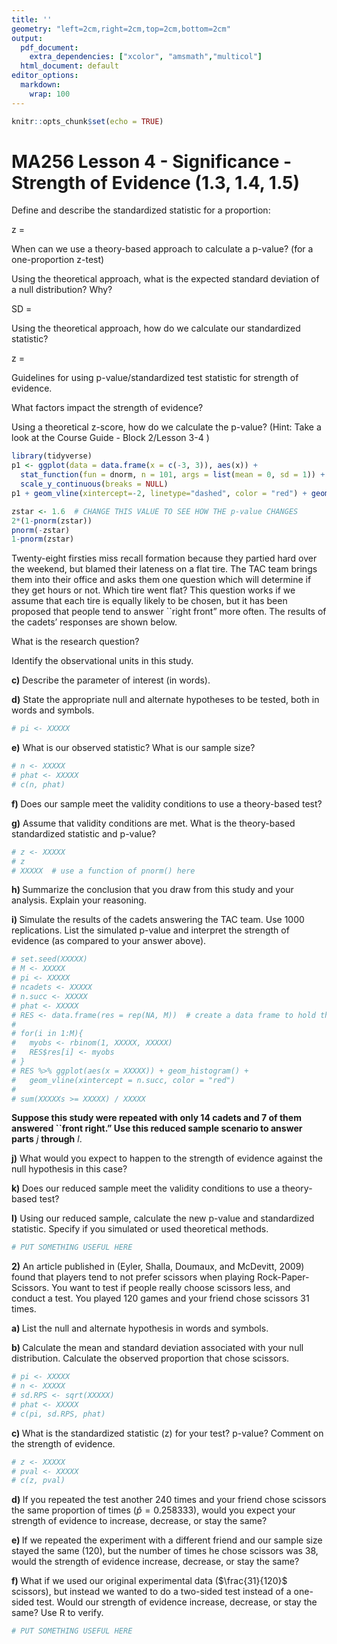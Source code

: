```yaml
---
title: ''
geometry: "left=2cm,right=2cm,top=2cm,bottom=2cm"
output:
  pdf_document:
    extra_dependencies: ["xcolor", "amsmath","multicol"]
  html_document: default
editor_options:
  markdown:
    wrap: 100
---
```


```r
knitr::opts_chunk$set(echo = TRUE)
```


# MA256 Lesson 4 - Significance - Strength of Evidence  (1.3, 1.4, 1.5)

Define and describe the standardized statistic for a proportion:
\vspace{.2in}

z = 

\vfill

When can we use a theory-based approach to calculate a p-value? (for a one-proportion z-test)



\vfill


Using the theoretical approach, what is the expected standard deviation of a null distribution? Why? 
\vspace{.2in}

SD = 


\vfill

Using the theoretical approach, how do we calculate our standardized statistic?

z = 

\vfill


Guidelines for using p-value/standardized test statistic for strength of evidence. 


\begin{tabular}{c|p{4.0cm} | p{4.0cm}}
 & p-value  & standardized test-stat \\ \hline  \vspace{.1in}
Weak Evidence against the null &  &    \\ 
\vspace{.1in}
Moderate Evidence against the null & &   \\
\vspace{.1in}
Strong Evidence against the null & &    \\
\vspace{.1in}
Very Strong Evidence against the null & & 
\end{tabular}

\vfill

What factors impact the strength of evidence?


\vfill

Using a theoretical z-score, how do we calculate the p-value? (Hint: Take a look at the Course Guide - Block 2/Lesson 3-4 )



\vfill
\vfill

```r
library(tidyverse)
p1 <- ggplot(data = data.frame(x = c(-3, 3)), aes(x)) +
  stat_function(fun = dnorm, n = 101, args = list(mean = 0, sd = 1)) + ylab("") +
  scale_y_continuous(breaks = NULL)
p1 + geom_vline(xintercept=-2, linetype="dashed", color = "red") + geom_vline(xintercept=2, linetype="dashed", color = "red")

zstar <- 1.6  # CHANGE THIS VALUE TO SEE HOW THE p-value CHANGES 
2*(1-pnorm(zstar))
pnorm(-zstar)
1-pnorm(zstar)

```


\newpage



\textbf{1) } Twenty-eight firsties miss recall formation because they partied hard over the weekend, but blamed their lateness on a flat tire. The TAC team brings them into their office and asks them one question which will determine if they get hours or not. Which tire went flat? This question works if we assume that each tire is equally likely to be chosen, but it has been proposed that people tend to answer ``right front" more often. The results of the cadets' responses are shown below.

\begin{tabular}{|c|c|c|c|}
\hline
\textbf{Left Front} & \textbf{Left Rear} & \textbf{Right Front} & \textbf{Right Rear}\\
\hline
6 & 4 & 14 & 4\\
\hline
\end{tabular}


\hspace{0.1in} \textbf{a) } What is the research question?

\vfill

\hspace{0.1in} \textbf{b) } Identify the observational units in this study.

\vfill

\hspace{0.1in} **c) ** Describe the parameter of interest (in words). 

\vfill

\hspace{0.1in}  **d)** State the appropriate null and alternate hypotheses to be tested, both in words and symbols. 


```r
# pi <- XXXXX
```
\vfill

\hspace{0.1in} **e)** What is our observed statistic? What is our sample size? 

```r
# n <- XXXXX
# phat <- XXXXX
# c(n, phat)
```

\vfill

\hspace{0.1in} **f) **  Does our sample meet the validity conditions to use a theory-based test?

\vfill


\hspace{0.1in} **g)** Assume that validity conditions are met. What is the theory-based standardized statistic  and p-value?


```r
# z <- XXXXX
# z
# XXXXX  # use a function of pnorm() here
```
\vfill


\hspace{0.1in} **h) ** Summarize the conclusion that you draw from this study and your analysis. Explain your reasoning.


\vfill




\hspace{0.1in}**i) ** Simulate the results of the cadets answering the TAC team. Use 1000 replications. List the simulated p-value and interpret the strength of evidence (as compared to your answer above). 

```r
# set.seed(XXXXX)
# M <- XXXXX
# pi <- XXXXX
# ncadets <- XXXXX
# n.succ <- XXXXX
# phat <- XXXXX
# RES <- data.frame(res = rep(NA, M))  # create a data frame to hold the results of the simulation
# 
# for(i in 1:M){
#   myobs <- rbinom(1, XXXXX, XXXXX)
#   RES$res[i] <- myobs
# }
# RES %>% ggplot(aes(x = XXXXX)) + geom_histogram() + 
#   geom_vline(xintercept = n.succ, color = "red")
# 
# sum(XXXXXs >= XXXXX) / XXXXX
```



\vfill



**Suppose this study were repeated with only 14 cadets and 7 of them answered ``front right." Use this reduced sample scenario to answer parts**  *j* **through**  *l*.
\vspace{0.01in}

\hspace{0.1in} **j)** What would you expect to happen to the strength of evidence against the null hypothesis in this case? 

\vfill

\hspace{0.1in} **k) **  Does our reduced sample meet the validity conditions to use a theory-based test?

\vfill

\hspace{0.1in} **l)** Using our reduced sample, calculate the new p-value and standardized statistic. Specify if you simulated or used theoretical methods.


```r
# PUT SOMETHING USEFUL HERE
```


\vfill

\newpage

**2)** An article published in \textit{College Mathematics Journal} (Eyler, Shalla, Doumaux, and McDevitt, 2009) found that players tend to not prefer scissors when playing Rock-Paper-Scissors. You want to test if people really choose scissors less, and conduct a test. You played 120 games and your friend chose scissors 31 times.

\hspace{0.1in} **a) ** List the null and alternate hypothesis in words and symbols.

\vfill


\hspace{0.1in} **b) ** Calculate the mean and standard deviation associated with your null distribution. Calculate the observed proportion that chose scissors. 

```r
# pi <- XXXXX
# n <- XXXXX 
# sd.RPS <- sqrt(XXXXX)
# phat <- XXXXX
# c(pi, sd.RPS, phat)
```


\vfill


\hspace{0.1in} **c) ** What is the standardized statistic (z) for your test? p-value? Comment on the strength of evidence.

```r
# z <- XXXXX
# pval <- XXXXX
# c(z, pval)
```

\vfill



\hspace{0.1in} **d) ** If you repeated the test another 240 times and your friend chose scissors the same proportion of times ($\hat{p} = 0.258333)$, would you expect your strength of evidence to increase, decrease, or stay the same?

\vfill


\hspace{0.1in} **e) ** If we repeated the experiment with a different friend and our sample size stayed the same (120), but the number of times he chose scissors was 38, would the strength of evidence increase, decrease, or stay the same?

\vfill


\hspace{0.1in} **f) ** What if we used our original experimental data ($\frac{31}{120}$ scissors), but instead we wanted to do a two-sided test instead of a one-sided test. Would our strength of evidence increase, decrease, or stay the same? Use R to verify. 


```r
# PUT SOMETHING USEFUL HERE
```


\vfill




